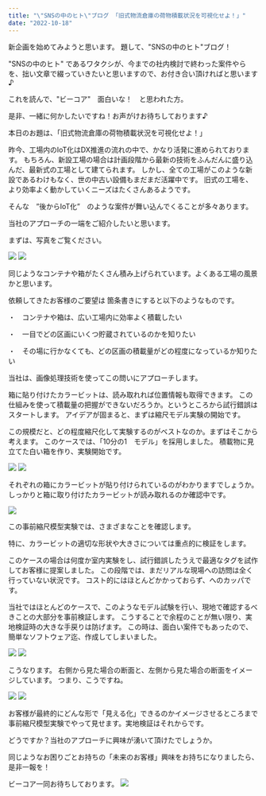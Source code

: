 ```yaml
---
title: "\"SNSの中のヒト\"ブログ 「旧式物流倉庫の荷物積載状況を可視化せよ！」"
date: "2022-10-18"
---
```


新企画を始めてみようと思います。
題して、"SNSの中のヒト"ブログ！

"SNSの中のヒト" であるワタクシが、今までの社内検討で終わった案件やらを、拙い文章で綴っていきたいと思いますので、お付き合い頂ければと思います♪ 

これを読んで、"ビーコア"　面白いな！　と思われた方。

是非、一緒に何かしたいですね！お声がけお待ちしております♪


本日のお題は、「旧式物流倉庫の荷物積載状況を可視化せよ！」

昨今、工場内のIoT化はDX推進の流れの中で、かなり活発に進められております。 
もちろん、新設工場の場合は計画段階から最新の技術をふんだんに盛り込んだ、最新式の工場として建てられます。
しかし、全ての工場がこのような新設であるわけもなく、世の中古い設備もまだまだ活躍中です。
旧式の工場を、より効率よく動かしていくニーズはたくさんあるようです。


そんな　”後からIoT化”　のような案件が舞い込んでくることが多々あります。


当社のアプローチの一端をご紹介したいと思います。


まずは、写真をご覧ください。

![](/images/Blog/2022-1018/1-1.png)
![](/images/Blog/2022-1018/1-2.png)


同じようなコンテナや箱がたくさん積み上げられています。よくある工場の風景かと思います。

依頼してきたお客様のご要望は 
箇条書きにすると以下のようなものです。

・　コンテナや箱は、広い工場内に効率よく積載したい 

・　一目でどの区画にいくつ貯蔵されているのかを知りたい 

・　その場に行かなくても、どの区画の積載量がどの程度になっているか知りたい




当社は、画像処理技術を使ってこの問いにアプローチします。



箱に貼り付けたカラービットは、読み取れれば位置情報も取得できます。
この仕組みを使って積載量の把握ができないだろうか。というところから試行錯誤はスタートします。 アイデアが固まると、まずは縮尺モデル実験の開始です。


この規模だと、どの程度縮尺化して実験するのがベストなのか。まずはそこから考えます。
このケースでは、「10分の1　モデル」を採用しました。 
積載物に見立てた白い箱を作り、実験開始です。


![](/images/Blog/2022-1018/blog2.png)
![](/images/Blog/2022-1018/blog3.png)


それぞれの箱にカラービットが貼り付けられているのがわかりますでしょうか。 しっかりと箱に取り付けたカラービットが読み取れるのか確認中です。

![](/images/Blog/2022-1018/blog4.png)


この事前縮尺模型実験では、さまざまなことを確認します。

特に、カラービットの適切な形状や大きさについては重点的に検証をします。

このケースの場合は何度か室内実験をし、試行錯誤したうえで最適なタグを試作してお客様に提案しました。
この段階では、まだリアルな現場への訪問は全く行っていない状況です。 
コスト的にはほとんどかかっておらず、へのカッパです。




当社ではほとんどのケースで、このようなモデル試験を行い、現地で確認するべきことの大部分を事前検証します。
こうすることで余程のことが無い限り、実地検証時の大きな手戻りは防げます。
この時は、面白い案件でもあったので、簡単なソフトウェア迄、作成してしまいました。


![](/images/Blog/2022-1018/blog6.jpg)
![](/images/Blog/2022-1018/blog7.png)



こうなります。 右側から見た場合の断面と、左側から見た場合の断面をイメージしています。 つまり、こうですね。

![](/images/Blog/2022-1018/right.png)
![](/images/Blog/2022-1018/left.png)

お客様が最終的にどんな形で「見える化」できるのかイメージさせるところまで事前縮尺模型実験でやって見せます。実地検証はそれからです。


どうですか？当社のアプローチに興味が湧いて頂けたでしょうか。

同じようなお困りごとお持ちの「未来のお客様」興味をお持ちになりましたら、 是非一報を！

ビーコア一同お待ちしております。
![](/images/Blog/2022-1018/blog9.png)
